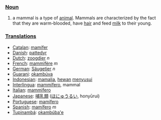 ===[[Noun]]===
# a mammal is a type of [[animal]]. Mammals are characterized by the fact that they are warm-blooded, have [[hair]] and feed [[milk]] to their young.

=== [[Translation]]s ===
*[[Catalan]]: [[mamífer]]
*[[Danish]]: [[pattedyr]]
*[[Dutch]]: [[zoogdier]] ''n''
*[[French]]: [[mammifère]] ''m''
*[[German]]: [[Säugetier]] ''n''
*[[Guarani]]: [[okambúva]]
*[[Indonesian]]: [[mamalia]], [[hewan]] [[susu|menyusui]]
*[[Interlingua]]: [[mammifero]], mammal
*[[Italian]]: [[mammifero]]
*[[Japanese]]: [[哺乳類]] ([[ほにゅうるい]], honyūrui)
*[[Portuguese]]: [[mamífero]]
*[[Spanish]]: [[mamífero]] ''m''
*[[Tupinambá]]: [[okambúba'e]]